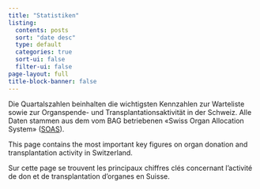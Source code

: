 ```yaml
---
title: "Statistiken"
listing:
  contents: posts
  sort: "date desc"
  type: default
  categories: true
  sort-ui: false
  filter-ui: false
page-layout: full
title-block-banner: false
---
```


::: {.content-visible when-profile="de"}
Die Quartalszahlen beinhalten die wichtigsten Kennzahlen zur Warteliste sowie zur Organspende- und Transplantationsaktivität in der Schweiz. Alle Daten stammen aus dem vom BAG betriebenen «Swiss Organ Allocation System» ([SOAS](https://www.bag.admin.ch/bag/de/home/medizin-und-forschung/transplantationsmedizin/transplantieren-von-organen-geweben-Zellen/zuteilung-organe-gewebe-blut-stammzellen/soas.html){target="_blank"}). 
:::

::: {.content-visible when-profile="en"}
This page contains the most important key figures on organ donation and transplantation activity in Switzerland.
:::

::: {.content-visible when-profile="fr"}
Sur cette page se trouvent les principaux chiffres clés concernant l'activité de don et de transplantation d'organes en Suisse.
:::